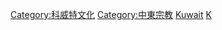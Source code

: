 [[Category:科威特文化|Category:科威特文化]]
[[Category:中東宗教|Category:中東宗教]]
[[Category:亚洲各国宗教|Kuwait]]
[[Category:各國宗教|K]]